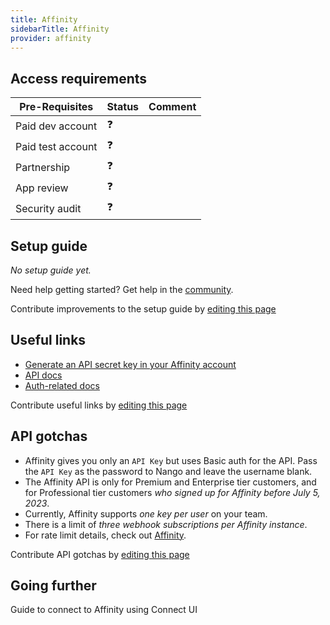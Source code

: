```yaml
---
title: Affinity
sidebarTitle: Affinity
provider: affinity
---
```



<Overview />
<PreBuiltTooling />
<PreBuiltUseCases />

## Access requirements
| Pre-Requisites | Status | Comment|
| - | - | - |
| Paid dev account | ❓ |  |
| Paid test account | ❓ |  |
| Partnership | ❓ | |
| App review | ❓ |  |
| Security audit | ❓ | |


## Setup guide

_No setup guide yet._

<Tip>Need help getting started? Get help in the [community](https://nango.dev/slack).</Tip>

<Note>Contribute improvements to the setup guide by [editing this page](https://github.com/nangohq/nango/tree/master/docs-v2/integrations/all/affinity.mdx)</Note>


## Useful links

-   [Generate an API secret key in your Affinity account](https://api-docs.affinity.co/#getting-started)
-   [API docs](https://api-docs.affinity.co/#introduction)
-   [Auth-related docs](https://api-docs.affinity.co/#authentication)

<Note>Contribute useful links by [editing this page](https://github.com/nangohq/nango/tree/master/docs-v2/integrations/all/affinity.mdx)</Note>


## API gotchas
- Affinity gives you only an `API Key` but uses Basic auth for the API. Pass the `API Key` as the password to Nango and leave the username blank.
- The Affinity API is only for Premium and Enterprise tier customers, and for Professional tier customers _who signed up for Affinity before July 5, 2023_.
- Currently, Affinity supports _one key per user_ on your team.
- There is a limit of _three webhook subscriptions per Affinity instance_.
- For rate limit details, check out [Affinity](https://api-docs.affinity.co/#rate-limits).
 
<Note>Contribute API gotchas by [editing this page](https://github.com/nangohq/nango/tree/master/docs-v2/integrations/all/affinity.mdx)</Note>

## Going further

<Card title="Connect to Affinity" icon="link" href="/integrations/all/affinity/connect" horizontal>
  Guide to connect to Affinity using Connect UI
</Card>
